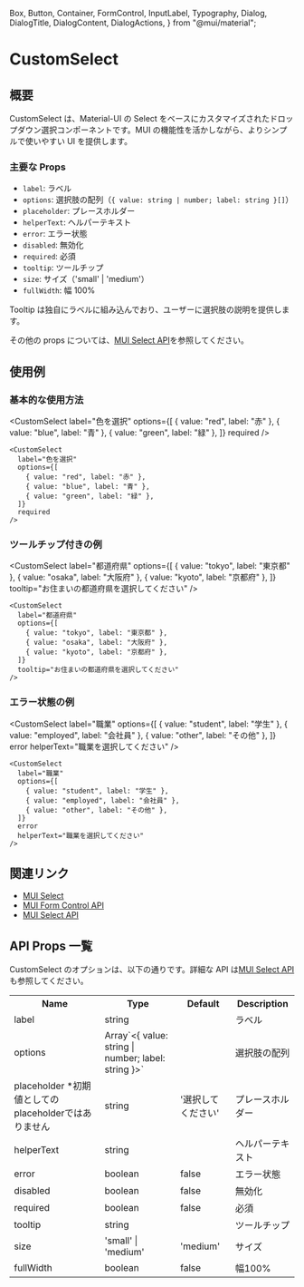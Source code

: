   Box,
  Button,
  Container,
  FormControl,
  InputLabel,
  Typography,
  Dialog,
  DialogTitle,
  DialogContent,
  DialogActions,
} from "@mui/material";

<Meta title="Components/Form/CustomSelect/Info" />

<ThemeProvider theme={theme}>

<Container>

# CustomSelect

## 概要

CustomSelect は、Material-UI の Select をベースにカスタマイズされたドロップダウン選択コンポーネントです。MUI の機能性を活かしながら、よりシンプルで使いやすい UI を提供します。

### 主要な Props

- `label`: ラベル
- `options`: 選択肢の配列（`{ value: string | number; label: string }[]`）
- `placeholder`: プレースホルダー
- `helperText`: ヘルパーテキスト
- `error`: エラー状態
- `disabled`: 無効化
- `required`: 必須
- `tooltip`: ツールチップ
- `size`: サイズ（'small' | 'medium'）
- `fullWidth`: 幅 100%

Tooltip は独自にラベルに組み込んでおり、ユーザーに選択肢の説明を提供します。

その他の props については、[MUI Select API](https://mui.com/api/select/)を参照してください。

## 使用例

### 基本的な使用方法

<CustomSelect
  label="色を選択"
  options={[
    { value: "red", label: "赤" },
    { value: "blue", label: "青" },
    { value: "green", label: "緑" },
  ]}
  required
/>

```tsx
<CustomSelect
  label="色を選択"
  options={[
    { value: "red", label: "赤" },
    { value: "blue", label: "青" },
    { value: "green", label: "緑" },
  ]}
  required
/>
```

### ツールチップ付きの例

<CustomSelect
  label="都道府県"
  options={[
    { value: "tokyo", label: "東京都" },
    { value: "osaka", label: "大阪府" },
    { value: "kyoto", label: "京都府" },
  ]}
  tooltip="お住まいの都道府県を選択してください"
/>

```tsx
<CustomSelect
  label="都道府県"
  options={[
    { value: "tokyo", label: "東京都" },
    { value: "osaka", label: "大阪府" },
    { value: "kyoto", label: "京都府" },
  ]}
  tooltip="お住まいの都道府県を選択してください"
/>
```

### エラー状態の例

<CustomSelect
  label="職業"
  options={[
    { value: "student", label: "学生" },
    { value: "employed", label: "会社員" },
    { value: "other", label: "その他" },
  ]}
  error
  helperText="職業を選択してください"
/>

```tsx
<CustomSelect
  label="職業"
  options={[
    { value: "student", label: "学生" },
    { value: "employed", label: "会社員" },
    { value: "other", label: "その他" },
  ]}
  error
  helperText="職業を選択してください"
/>
```

## 関連リンク

- [MUI Select](https://mui.com/components/selects/)
- [MUI Form Control API](https://mui.com/api/form-control/)
- [MUI Select API](https://mui.com/api/select/)

## API Props 一覧

CustomSelect のオプションは、以下の通りです。詳細な API は[MUI Select API](https://mui.com/api/select/)も参照してください。

<table>
  <tr>
    <th>Name</th>
    <th>Type</th>
    <th>Default</th>
    <th>Description</th>
  </tr>
  <tr>
    <td>label</td>
    <td>string</td>
    <td></td>
    <td>ラベル</td>
  </tr>
  <tr>
    <td>options</td>
    <td>Array`<{ value: string | number; label: string }>`</td>
    <td></td>
    <td>選択肢の配列</td>
  </tr>
  <tr>
    <td>placeholder *初期値としてのplaceholderではありません</td>
    <td>string</td>
    <td>'選択してください'</td>
    <td>プレースホルダー</td>
  </tr>
  <tr>
    <td>helperText</td>
    <td>string</td>
    <td></td>
    <td>ヘルパーテキスト</td>
  </tr>
  <tr>
    <td>error</td>
    <td>boolean</td>
    <td>false</td>
    <td>エラー状態</td>
  </tr>
  <tr>
    <td>disabled</td>
    <td>boolean</td>
    <td>false</td>
    <td>無効化</td>
  </tr>
  <tr>
    <td>required</td>
    <td>boolean</td>
    <td>false</td>
    <td>必須</td>
  </tr>
  <tr>
    <td>tooltip</td>
    <td>string</td>
    <td></td>
    <td>ツールチップ</td>
  </tr>
  <tr>
    <td>size</td>
    <td>'small' | 'medium'</td>
    <td>'medium'</td>
    <td>サイズ</td>
  </tr>
  <tr>
    <td>fullWidth</td>
    <td>boolean</td>
    <td>false</td>
    <td>幅100%</td>
  </tr>
</table>

</Container>

</ThemeProvider>
